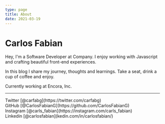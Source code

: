 ```yaml
---
type: page
title: About
date: 2021-03-19
---
```


# Carlos Fabian

Hey, I'm a Software Developer at Company. I enjoy working with Javascript and crafting beautiful front-end experiences.

In this blog I share my journey, thoughts and learnings. Take a seat, drink a cup of coffee and enjoy. 

Currently working at Encora, Inc. 

---

<div>
  Twitter [@carfabg](https://twitter.com/carfabg)
  <br />
  GitHub [@CarlosFabianG](https://github.com/CarlosFabianG)
  <br />
  Instagram [@carls_fabian](https://instagram.com/carls_fabian)
  <br />
  Linkedin  [@carlosfabian](kedin.com/in/carlosfabian/)
</div>
